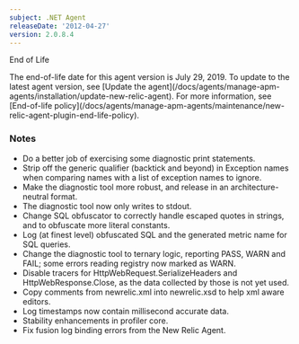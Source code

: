 ```yaml
---
subject: .NET Agent
releaseDate: '2012-04-27'
version: 2.0.8.4
---
```


End of Life

<Callout variant="important">
  The end-of-life date for this agent version is July 29, 2019. To update to the latest agent version, see [Update the agent](/docs/agents/manage-apm-agents/installation/update-new-relic-agent). For more information, see [End-of-life policy](/docs/agents/manage-apm-agents/maintenance/new-relic-agent-plugin-end-life-policy).
</Callout>

### Notes

* Do a better job of exercising some diagnostic print statements.
* Strip off the generic qualifier (backtick and beyond) in Exception names when comparing names with a list of exception names to ignore.
* Make the diagnostic tool more robust, and release in an architecture-neutral format.
* The diagnostic tool now only writes to stdout.
* Change SQL obfuscator to correctly handle escaped quotes in strings, and to obfuscate more literal constants.
* Log (at finest level) obfuscated SQL and the generated metric name for SQL queries.
* Change the diagnostic tool to ternary logic, reporting PASS, WARN and FAIL; some errors reading registry now marked as WARN.
* Disable tracers for HttpWebRequest.SerializeHeaders and HttpWebResponse.Close, as the data collected by those is not yet used.
* Copy comments from newrelic.xml into newrelic.xsd to help xml aware editors.
* Log timestamps now contain millisecond accurate data.
* Stability enhancements in profiler core.
* Fix fusion log binding errors from the New Relic Agent.
